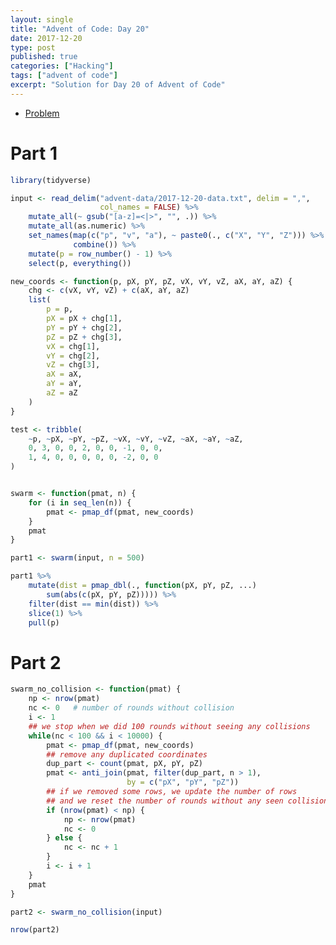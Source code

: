```yaml
---
layout: single
title: "Advent of Code: Day 20"
date: 2017-12-20
type: post
published: true
categories: ["Hacking"]
tags: ["advent of code"]
excerpt: "Solution for Day 20 of Advent of Code"
---
```


* [Problem](https://adventofcode.com/2017/day/20)


# Part 1


```r
library(tidyverse)

input <- read_delim("advent-data/2017-12-20-data.txt", delim = ",",
                    col_names = FALSE) %>%
    mutate_all(~ gsub("[a-z]=<|>", "", .)) %>%
    mutate_all(as.numeric) %>%
    set_names(map(c("p", "v", "a"), ~ paste0(., c("X", "Y", "Z"))) %>%
              combine()) %>%
    mutate(p = row_number() - 1) %>%
    select(p, everything())

new_coords <- function(p, pX, pY, pZ, vX, vY, vZ, aX, aY, aZ) {
    chg <- c(vX, vY, vZ) + c(aX, aY, aZ)
    list(
        p = p, 
        pX = pX + chg[1],
        pY = pY + chg[2],
        pZ = pZ + chg[3],
        vX = chg[1],
        vY = chg[2],
        vZ = chg[3],
        aX = aX,
        aY = aY,
        aZ = aZ
    )
}

test <- tribble(
    ~p, ~pX, ~pY, ~pZ, ~vX, ~vY, ~vZ, ~aX, ~aY, ~aZ,
    0, 3, 0, 0, 2, 0, 0, -1, 0, 0,
    1, 4, 0, 0, 0, 0, 0, -2, 0, 0
)


swarm <- function(pmat, n) {
    for (i in seq_len(n)) {
        pmat <- pmap_df(pmat, new_coords)
    }
    pmat
}

part1 <- swarm(input, n = 500)

part1 %>%
    mutate(dist = pmap_dbl(., function(pX, pY, pZ, ...)
        sum(abs(c(pX, pY, pZ))))) %>%
    filter(dist == min(dist)) %>%
    slice(1) %>%
    pull(p)


```

# Part 2

```r

swarm_no_collision <- function(pmat) {
    np <- nrow(pmat)
    nc <- 0   # number of rounds without collision
    i <- 1
    ## we stop when we did 100 rounds without seeing any collisions
    while(nc < 100 && i < 10000) {
        pmat <- pmap_df(pmat, new_coords)
        ## remove any duplicated coordinates
        dup_part <- count(pmat, pX, pY, pZ)
        pmat <- anti_join(pmat, filter(dup_part, n > 1),
                          by = c("pX", "pY", "pZ"))
        ## if we removed some rows, we update the number of rows
        ## and we reset the number of rounds without any seen collisions
        if (nrow(pmat) < np) {
            np <- nrow(pmat)
            nc <- 0
        } else {
            nc <- nc + 1
        }
        i <- i + 1
    }
    pmat
}

part2 <- swarm_no_collision(input)

nrow(part2)

```
